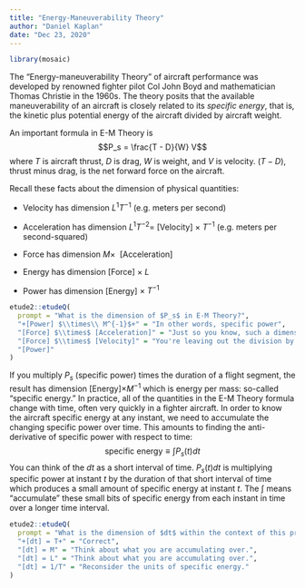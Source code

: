 ```yaml
---
title: "Energy-Maneuverability Theory"
author: "Daniel Kaplan"
date: "Dec 23, 2020"
---
```


```r
library(mosaic)
```

The "Energy-maneuverability Theory" of aircraft performance was developed by renowned fighter pilot Col John Boyd and mathematician Thomas Christie in the 1960s. The theory posits that the available maneuverability of an aircraft is closely related to its *specific energy*, that is, the kinetic plus potential energy of the aircraft divided by aircraft weight.

An important formula in E-M Theory is $$P_s = \frac{T - D}{W} V$$ where $T$ is aircraft thrust, $D$ is drag, $W$ is weight, and $V$ is velocity. $(T-D)$, thrust minus drag, is the net forward force on the aircraft.

Recall these facts about the dimension of physical quantities: 

- Velocity has dimension $L^1 T^{-1}$ (e.g. meters per second)

- Acceleration has dimension $L^1 T^{-2} =$ [Velocity] $\times\  T^{-1}$ (e.g. meters per second-squared)
- Force has dimension $M \times\ $ [Acceleration]
- Energy has dimension [Force] $\times\  L$
- Power has dimension [Energy] $\times\  T^{-1}$

```r
etude2::etudeQ(
  prompt = "What is the dimension of $P_s$ in E-M Theory?",
  "+[Power] $\\times\\ M^{-1}$+" = "In other words, specific power",
  "[Force] $\\times$ [Acceleration]" = "Just so you know, such a dimension is rarely, if ever, encountered in practice.",
  "[Force] $\\times$ [Velocity]" = "You're leaving out the division by $W$ in the E-M Theory formula.",
  "[Power]"
)
```

If you multiply $P_s$ (specific power) times the duration of a flight segment, the result has dimension [Energy]$\times M^{-1}$ which is energy per mass: so-called "specific energy." In practice, all of the quantities in the E-M Theory formula change with time, often very quickly in a fighter aircraft. In order to know the aircraft specific energy at any instant, we need to accumulate the changing specific power over time. This amounts to finding the anti-derivative of specific power with respect to time: $$\mbox{specific energy} \equiv \int P_s(t) dt$$ You can think of the $dt$ as a short interval of time.  $P_s(t) dt$ is  multiplying specific power at instant $t$ by the duration of that short interval of time which produces a small amount of specific energy at instant $t$. The $\int$ means "accumulate" these small bits of specific energy from each instant in time over a longer time interval.

```r
etude2::etudeQ(
  prompt = "What is the dimension of $dt$ within the context of this problem?",
  "+[dt] = T+" = "Correct",
  "[dt] = M" = "Think about what you are accumulating over.",
  "[dt] = L" = "Think about what you are accumulating over.",
  "[dt] = 1/T" = "Reconsider the units of specific energy."
)
```
